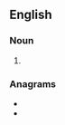 {{also|Sitars}}

==English==

===Noun===
{{head|en|noun plural form}}

# {{plural of|sitar|lang=en}}

===Anagrams===
* {{l|en|sistra}}
* {{l|en|stairs}}